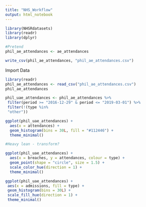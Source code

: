 ```yaml
---
title: "NHS_Workflow"
output: html_notebook
---
```




```r
library(NHSRdatasets)
library(readr)
library(dplyr)
```


```r
#Pretend
phil_ae_attendances <- ae_attendances

write_csv(phil_ae_attendances, "phil_ae_attendances.csv")

```


Import Data
```r
library(readr)
phil_ae_attendances <- read_csv("phil_ae_attendances.csv")
phil_ae_attendances

```


```r


phil_uae_attendances <- phil_ae_attendances %>%
 filter(period >= "2016-12-29" & period <= "2019-03-01") %>%
 filter(!(type %in% 
 "other"))

```





```r

ggplot(phil_uae_attendances) +
  aes(x = attendances) +
  geom_histogram(bins = 30L, fill = "#112446") +
  theme_minimal()

#Heavy lean - transform?

```

```r

ggplot(phil_uae_attendances) +
  aes(x = breaches, y = attendances, colour = type) +
  geom_point(shape = "circle", size = 1.5) +
  scale_color_hue(direction = 1) +
  theme_minimal()

```
```r


ggplot(phil_uae_attendances) +
 aes(x = admissions, fill = type) +
 geom_histogram(bins = 30L) +
 scale_fill_hue(direction = 1) +
 theme_minimal()



```

